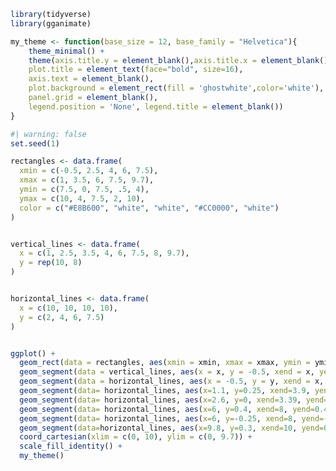 ```r

library(tidyverse)
library(gganimate)
```

```r

my_theme <- function(base_size = 12, base_family = "Helvetica"){
    theme_minimal() +
    theme(axis.title.y = element_blank(),axis.title.x = element_blank(),
    plot.title = element_text(face="bold", size=16),
    axis.text = element_blank(),
    plot.background = element_rect(fill = 'ghostwhite',color='white'),
    panel.grid = element_blank(),
    legend.position = 'None', legend.title = element_blank())
}
```

```r
#| warning: false
set.seed(1)

rectangles <- data.frame(
  xmin = c(-0.5, 2.5, 4, 6, 7.5),
  xmax = c(1, 3.5, 6, 7.5, 9.7),
  ymin = c(7.5, 0, 7.5, .5, 4),
  ymax = c(10, 4, 7.5, 2, 10),
  color = c("#E8B600", "white", "white", "#CC0000", "white")
)


vertical_lines <- data.frame(
  x = c(1, 2.5, 3.5, 4, 6, 7.5, 8, 9.7),
  y = rep(10, 8)
)


horizontal_lines <- data.frame(
  x = c(10, 10, 10, 10),
  y = c(2, 4, 6, 7.5)
)


ggplot() +
  geom_rect(data = rectangles, aes(xmin = xmin, xmax = xmax, ymin = ymin, ymax = ymax, fill = color)) +
  geom_segment(data = vertical_lines, aes(x = x, y = -0.5, xend = x, yend = y), color = "black", size = 2) +
  geom_segment(data = horizontal_lines, aes(x = -0.5, y = y, xend = x, yend = y), color = "black", size = 4) +
  geom_segment(data= horizontal_lines, aes(x=1.1, y=0.25, xend=3.9, yend=0.25), color = "#1B6FAA", size = 3) +
  geom_segment(data= horizontal_lines, aes(x=2.6, y=0, xend=3.39, yend=0), color = "white", size = 3) +
  geom_segment(data= horizontal_lines, aes(x=6, y=0.4, xend=8, yend=0.4), color = "black", size = 3) +
  geom_segment(data= horizontal_lines, aes(x=6, y=-0.25, xend=8, yend=-.25), color = "black", size = 3) +
  geom_segment(data=horizontal_lines, aes(x=9.8, y=0.3, xend=10, yend=0.3), color="#CC0000", size = 3) +
  coord_cartesian(xlim = c(0, 10), ylim = c(0, 9.7)) +
  scale_fill_identity() +
  my_theme()
```